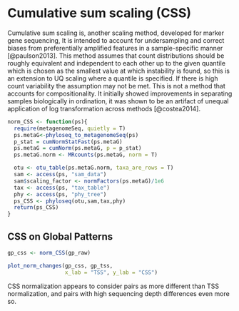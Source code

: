 # Cumulative sum scaling (CSS)

Cumulative sum scaling is, another scaling method, developed for marker gene sequencing, It is intended to account for undersampling and correct biases from preferentially amplified features in a sample-specific manner [@paulson2013]. This method assumes that count distributions should be roughly equivalent and independent to each other up to the given quantile which is chosen as the smallest value at which instability is found, so this is an extension to UQ scaling where a quantile is specified. If there is high count variability the assumption may not be met. This is not a method that accounts for compositionality. It initially showed improvements in separating samples biologically in ordination, it was shown to be an artifact of unequal application of log transformation across methods [@costea2014].

```r
norm_CSS <- function(ps){
  require(metagenomeSeq, quietly = T)
  ps.metaG<-phyloseq_to_metagenomeSeq(ps)
  p_stat = cumNormStatFast(ps.metaG)
  ps.metaG = cumNorm(ps.metaG, p = p_stat)
  ps.metaG.norm <- MRcounts(ps.metaG, norm = T)

  otu <- otu_table(ps.metaG.norm, taxa_are_rows = T)
  sam <- access(ps, "sam_data")
  sam$scaling_factor <- normFactors(ps.metaG)/1e6
  tax <- access(ps, "tax_table")
  phy <- access(ps, "phy_tree")
  ps_CSS <- phyloseq(otu,sam,tax,phy)
  return(ps_CSS)
}
```

## CSS on Global Patterns 

```r
gp_css <- norm_CSS(gp_raw)
```

```r
plot_norm_changes(gp_css, gp_tss, 
                  x_lab = "TSS", y_lab = "CSS")

```

CSS normalization appears to consider pairs as more different than TSS normalization, and pairs with high sequencing depth differences even more so. 

